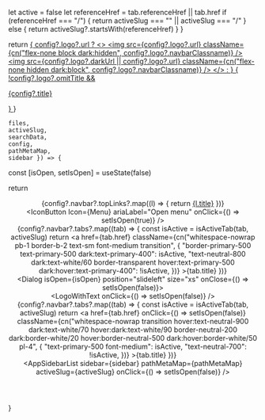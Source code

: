 
  let active = false
  let referenceHref = tab.referenceHref || tab.href
  if (referenceHref === "/") {
    return activeSlug === "" || activeSlug === "/"
  } else {
    return activeSlug?.startsWith(referenceHref)
  }
}

  return <a
    onClick={onClick}
    aria-label="Navigate to home"
    href="/"
    className="select-none flex flex-row gap-4 items-center outline-none">
      { config?.logo?.url ?
        <>
          <img src={config?.logo?.url} className={cn("flex-none block dark:hidden", config?.logo?.navbarClassname)} />
          <img src={config?.logo?.darkUrl || config?.logo?.url} className={cn("flex-none hidden dark:block", config?.logo?.navbarClassname)} />
        </>
        :
        <Logo className="text-black dark:text-white w-8 h-8 flex-none" />
      }
      { !config?.logo?.omitTitle &&
        <p className="text-lg font-semibold flex-grow whitespace-nowrap">{config?.title}</p>
      }
    </a>
}

    files,
    activeSlug,
    searchData,
    config,
    pathMetaMap,
    sidebar }) => {
  const [isOpen, setIsOpen] = useState(false)

  return <header className="bg-neutral-50/80 dark:bg-neutral-900/80 flex flex-col backdrop-blur border-b border-neutral-100 dark:border-white/10 h-24">
      <div className="flex flex-row px-8 py-4 items-center gap-4 w-full">
        <div className="overflow-hidden flex-none">
          <LogoWithText config={config} />
        </div>
        <div className="ml-4 hidden sm:block w-full max-w-[300px] flex-grow">
          <AppSearch data={searchData} />
        </div>
        <div className="flex-none hidden sm:block">
          <Prompt files={files} placeholder="Ask Ribbon docs..." />
        </div>
        <div className="flex-grow" />
        <div className="flex flex-row gap-3 items-center">
          <div className="hidden sm:flex flex-row items-center gap-5 font-medium text-sm transition">
            {config?.navbar?.topLinks?.map((l) => {
              return <a className="whitespace-nowrap hover:text-primary-500 text-neutral-900 dark:text-white/90" href={normalizePath(l.href)}>{l.title}</a>
            })}
          </div>
          <div className="hidden sm:block h-6 w-[1px] bg-neutral-200 dark:bg-white/10 ml-2"/>
          <ThemeSwitcher />
        </div>
        <div className="flex sm:hidden h-full items-center flex-none">
          <IconButton
            Icon={Menu}
            ariaLabel="Open menu"
            onClick={() => setIsOpen(true)}
          />
        </div>
      </div>
      <div className="flex-grow" />
      <div className="flex flex-row w-full px-8 overflow-x-auto hiddenScrollbar gap-6">
        {config?.navbar?.tabs?.map((tab) => {
          const isActive = isActiveTab(tab, activeSlug)
          return <a
              href={tab.href}
              className={cn("whitespace-nowrap pb-1 border-b-2 text-sm font-medium transition", {
                "border-primary-500 text-primary-500 dark:text-primary-400": isActive,
                "text-neutral-800 dark:text-white/60 border-transparent hover:text-primary-500 dark:hover:text-primary-400": !isActive,
              })}
            >{tab.title}</a>
        })}
      </div>
      <Dialog isOpen={isOpen} position="slideleft" size="xs" onClose={() => setIsOpen(false)}>
        <div className="flex flex-col pt-3 pb-32 sm:pb-6 h-screen overflow-y-auto hiddenScrollbar">
          <div className="flex flex-row gap-4 px-4 pt-2 pb-12 items-center">
            <LogoWithText onClick={() => setIsOpen(false)} />
          </div>
          <div className="flex flex-col gap-3 mb-12">
            {config?.navbar?.tabs?.map((tab) => {
              const isActive = isActiveTab(tab, activeSlug)
              return <a
                  href={tab.href}
                  onClick={() => setIsOpen(false)}
                  className={cn("whitespace-nowrap transition hover:text-neutral-900 dark:text-white/70 hover:dark:text-white/90 border-neutral-200 dark:border-white/20 hover:border-neutral-500 dark:hover:border-white/50 pl-4", {
                    "text-primary-500 font-medium": isActive,
                    "text-neutral-700": !isActive,
                  })}
                >{tab.title}</a>
            })}
          </div>
          <AppSidebarList
            sidebar={sidebar}
            pathMetaMap={pathMetaMap}
            activeSlug={activeSlug}
            onClick={() => setIsOpen(false)} />
        </div>
      </Dialog>
    </header>
}


<AppNavbar config={sampleConfig}/>